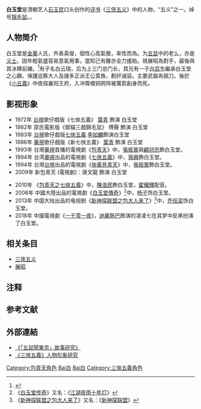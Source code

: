 {{Otheruses|subject=[[评书|评书]]人物|other=[[粤剧|粤剧]]演员|白玉堂 (粤剧演员)}}

'''白玉堂'''是清朝艺人[[石玉昆|石玉昆]]口头创作的[[评书|评书]]《[[三侠五义|三侠五义]]》中的人物，“五义”{{NoteTag|“五义”即“五鼠”：钻天鼠[[卢方|卢方]]、彻地鼠[[韩彰|韩彰]]、穿山鼠[[徐庆|徐庆]]、翻江鼠[[蒋平|蒋平]]、锦毛鼠白玉堂。}}之一。绰号[[锦毛鼠|锦毛鼠]]。{{fact|長兄白錦堂是因救大哥盧方才會被萬箭射死|time=2018-5-9}}。

== 人物简介 ==
白玉堂是[[金華|金華]]人氏，外表英俊，個性心高氣傲，率性而為。为[[五鼠|五鼠]]中的老么，亦是[[义士|义士]]。因年輕氣盛容易意氣用事，當知己有難亦全力援助。視展昭為對手，最後與其冰釋前嫌。<ref>{{cite journal zh |author= 陳威棣 |year= 2012 |title= 《三俠五義之俠義精神探討》 |pages= 92–98 |url= http://ndltd.ncl.edu.tw/cgi-bin/gs32/gsweb.cgi?o=dnclcdr&s=id=%22100HCU00045028%22.&searchmode=basic |accessdate= 2014-03-19 |journal=  |archive-url= https://web.archive.org/web/20140413123939/http://ndltd.ncl.edu.tw/cgi-bin/gs32/gsweb.cgi?o=dnclcdr&s=id=%22100HCU00045028%22.&searchmode=basic |archive-date= 2014-04-13 |dead-url= yes }}</ref>有子名白云瑞，后为上三门总门长，其兄有一子[[白芸生|白芸生]]繼承白玉堂之心願，保護巡察大人及諸多正派王公貴族，剷奸滅惡。主要武器為钢刀。後於《[[小五義|小五義]]》中夜探襄阳王府，入冲霄楼铜网阵被萬箭創身而死。

== 影视形象 ==
*1972年 [[台視|台視]]歌仔戲版《七俠五義》 [[葉青|葉青]] 飾演 白玉堂
*1982年 邵氏電影版《御貓三戲錦毛鼠》 傅聲 飾演 白玉堂
*1983年 [[台視|台視]]歌仔戲版[[七俠五義|七俠五義]] [[李如麟|李如麟]]飾演白玉堂
*1986年 [[華視|華視]]歌仔戲版《新七俠五義》 [[葉青|葉青]] 飾演 白玉堂
*1993年 台灣[[中華電視公司|華視]]首播的電視劇《[[包青天_(1993年電視劇)|包青天]]》中，[[張振寰|張振寰]]與[[顧冠忠|顧冠忠]]飾白玉堂。
*1994年 台湾[[中華電視公司|華視]]出品的電視劇《[[七俠五義_(1994年電視劇)|七俠五義]]》中，[[孫興|孫興]]飾白玉堂。
*1994年 台灣[[台灣電視公司|台視]]出品的電視劇《[[俠義見青天_(1994年)|俠義見青天]]》中，[[張振寰|張振寰]]飾白玉堂。
*2009年 新包青天 (電視劇)：唐文龍 飾演 白玉堂

*2010年 《[[包青天之七俠五義|包青天之七俠五義]]》中，[[陳浩民|陳浩民]]飾白玉堂，[[翟耀輝|翟耀輝]]配音。
*2006年 中國大陸出品的電視劇《[[江湖夜雨十年灯|白玉堂傳奇]]》<ref>《[[江湖夜雨十年灯|白玉堂传奇]]》又名：《[[江湖夜雨十年灯|江湖夜雨十年灯]]》</ref>中，[[杨子|杨子]]饰白玉堂。
*2013年 中国大陆出品的电视剧《[[新神探联盟之包大人来了#第四单元演員(五鼠记)|新神探联盟之包大人来了]]》<ref>《[[新神探联盟之包大人来了|新神探联盟之包大人来了]]》又名：《[[新神探联盟|新神探联盟]]》</ref>中，[[乔任梁|乔任梁]]饰白玉堂。
*2018年 中國電視劇《[[一千零一夜_(電視劇)|一千零一夜]]》，[[迪麗熱巴|迪麗熱巴]]飾演的凌凌七在其梦中反串扮演了白玉堂。

== 相关条目 ==
*[[三侠五义|三侠五义]]
*[[展昭|展昭]]

== 注释 ==
{{NoteFoot}}

== 参考文献 ==
{{Reflist}}

==外部連結==
* [http://ndltd.ncl.edu.tw/cgi-bin/gs32/gsweb.cgi?o=dnclcdr&s=id=%22092CCU00045026%22.&searchmode=basic 《「五鼠鬧東京」故事研究》] {{Wayback|url=http://ndltd.ncl.edu.tw/cgi-bin/gs32/gsweb.cgi?o=dnclcdr&s=id=%22092CCU00045026%22.&searchmode=basic |date=20140413131525 }}{{zh-tw}}
* [http://140.127.53.10/cgi-bin/cdrfb3/gsweb.cgi?o=dstdcdr&i=sid=%22G00M9612716%22.# 《三俠五義》人物形象研究] {{Wayback|url=http://140.127.53.10/cgi-bin/cdrfb3/gsweb.cgi?o=dstdcdr&i=sid=%22G00M9612716%22. |date=20190607192828 }}{{zh-tw}}

[[Category:包青天角色|Category:包青天角色]]
[[Category:虛構中國人|Bai白]]
[[Category:虛構男性電視劇角色|Bai白]]
[[Category:三俠五義角色|Category:三俠五義角色]]
